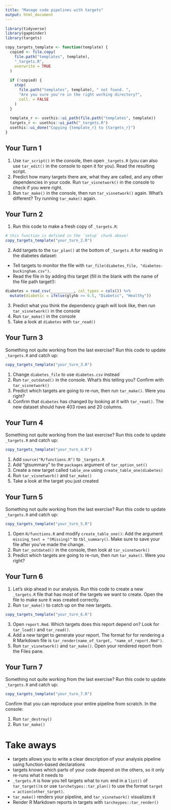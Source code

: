 ```yaml
---
title: "Manage code pipelines with targets"
output: html_document
---
```


```r
library(tidyverse)
library(gapminder)
library(targets)

copy_targets_template <- function(template) {
  copied <- file.copy(
    file.path("templates", template),
    "_targets.R",
    overwrite = TRUE
  )
  
  if (!copied) {
    stop(
      file.path("templates", template), " not found. ", 
      "Are you sure you're in the right working directory?",
      call. = FALSE
    )
  }
  
  template_r <- usethis::ui_path(file.path("templates", template))
  targets_r <- usethis::ui_path("_targets.R")
  usethis::ui_done("Copying {template_r} to {targets_r}")
}
```

## Your Turn 1

1. Use `tar_script()` in the console, then open `_targets.R` (you can also use `tar_edit()` in the console to open it for you). Read the resulting script.
2. Predict how many targets there are, what they are called, and any other dependencies in your code. Run `tar_visnetwork()` in the console to check if you were right.
3. Run `tar_make()` in the console, then run `tar_visnetwork()` again. What's different? Try running `tar_make()` again.

## Your Turn 2

1. Run this code to make a fresh copy of `_targets.R`:

```r
# this function is defined in the `setup` chunk above!
copy_targets_template("your_turn_2.R")
```

2. Add targets to the `tar_plan()` at the bottom of `_targets.R` for reading in the diabetes dataset:
  * Tell targets to monitor the file with `tar_file(diabetes_file, "diabetes-buckingham.csv")`.
  * Read the file in by adding this target (fill in the blank with the name of the file path target!):

```r
diabetes = read_csv(__________, col_types = cols()) %>% 
  mutate(diabetic = ifelse(glyhb >= 6.5, "Diabetic", "Healthy"))
```

3. Predict what you think the dependency graph will look like, then run `tar_visnetwork()` in the console
4. Run `tar_make()` in the console
5. Take a look at `diabetes` with `tar_read()`

## Your Turn 3

Something not quite working from the last exercise? Run this code to update `_targets.R` and catch up:

```r
copy_targets_template("your_turn_3.R")
```

1. Change `diabetes_file` to use `diabetes.csv` instead
2. Run `tar_outdated()` in the console. What's this telling you? Confirm with `tar_visnetwork()`
3. Predict which targets are going to re-run, then run `tar_make()`. Were you right?
4. Confirm that `diabetes` has changed by looking at it with `tar_read()`. The new dataset should have 403 rows and 20 columns.

## Your Turn 4

Something not quite working from the last exercise? Run this code to update `_targets.R` and catch up:

```r
copy_targets_template("your_turn_4.R")
```

1. Add `source("R/functions.R")` to `_targets.R`
2. Add "gtsummary" to the `packages` argument of `tar_option_set()`
3. Create a new target called `table_one` using `create_table_one(diabetes)`
4. Run `tar_visnetwork()` and `tar_make()`
5. Take a look at the target you just created

## Your Turn 5

Something not quite working from the last exercise? Run this code to update `_targets.R` and catch up:

```r
copy_targets_template("your_turn_5.R")
```

1. Open `R/functions.R` and modify `create_table_one()`: Add the argument `missing_text = "(Missing)"` to `tbl_summary()`. Make sure to save your file after you've made the change.
2. Run `tar_outdated()` in the console, then look at `tar_visnetwork()`
3. Predict which targets are going to re-run, then run `tar_make()`. Were you right?

## Your Turn 6

1. Let's skip ahead in our analysis. Run this code to create a new `_targets.R` file that has most of the targets we want to create. Open the file to make sure it was created correctly. 
2. Run `tar_make()` to catch up on the new targets.

```r
copy_targets_template("your_turn_6.R")
```

3. Open `report.Rmd`. Which targets does this report depend on? Look for `tar_load()` and `tar_read()`.
4. Add a new target to generate your report. The format for for rendering a R Markdown file is `tar_render(name_of_target, "name_of_report.Rmd")`.
5.  Run `tar_visnetwork()` and `tar_make()`. Open your rendered report from the Files pane.

## Your Turn 7

Something not quite working from the last exercise? Run this code to update `_targets.R` and catch up:

```r
copy_targets_template("your_turn_7.R")
```

Confirm that you can reproduce your entire pipeline from scratch. In the console:

1.  Run `tar_destroy()`
2.  Run `tar_make()`

# Take aways

- targets allows you to write a clear description of your analysis pipeline using function-based declarations
- targets knows which parts of your code depend on the others, so it only re-runs what it needs to
- `_targets.R` is how you tell targets what to run: end in a `list()` of `tar_target()`s or use `tarchetypes::tar_plan()` to use the format `target = action(other_target)`.
- `tar_make()` renders your pipeline, and `tar_visnetwork()` visualizes it
- Render R Markdown reports in targets with `tarcheypes::tar_render()`

